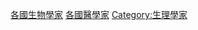 {{Commonscat|Physiologists by country}}

[[Category:各國生物學家|]]
[[Category:各國醫學家|]]
[[Category:生理學家|Category:生理學家]]